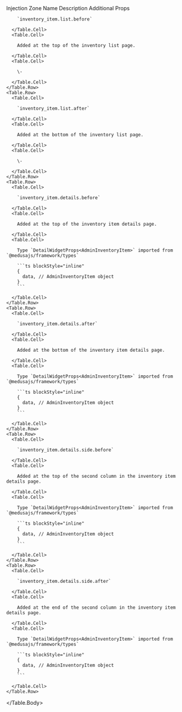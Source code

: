 
<Table>
  <Table.Header>
    <Table.Row>
      <Table.HeaderCell className="w-1/3">Injection Zone Name</Table.HeaderCell>
      <Table.HeaderCell className="w-1/3">Description</Table.HeaderCell>
      <Table.HeaderCell className="w-1/3">Additional Props</Table.HeaderCell>
    </Table.Row>
  </Table.Header>
  <Table.Body>
    <Table.Row>
      <Table.Cell>

        `inventory_item.list.before`

      </Table.Cell>
      <Table.Cell>

        Added at the top of the inventory list page.

      </Table.Cell>
      <Table.Cell>

        \-

      </Table.Cell>
    </Table.Row>
    <Table.Row>
      <Table.Cell>

        `inventory_item.list.after`

      </Table.Cell>
      <Table.Cell>

        Added at the bottom of the inventory list page.

      </Table.Cell>
      <Table.Cell>

        \-

      </Table.Cell>
    </Table.Row>
    <Table.Row>
      <Table.Cell>

        `inventory_item.details.before`

      </Table.Cell>
      <Table.Cell>

        Added at the top of the inventory item details page.

      </Table.Cell>
      <Table.Cell>
      
        Type `DetailWidgetProps<AdminInventoryItem>` imported from `@medusajs/framework/types`

        ```ts blockStyle="inline"
        {
          data, // AdminInventoryItem object
        }
        ```

      </Table.Cell>
    </Table.Row>
    <Table.Row>
      <Table.Cell>

        `inventory_item.details.after`

      </Table.Cell>
      <Table.Cell>

        Added at the bottom of the inventory item details page.

      </Table.Cell>
      <Table.Cell>
      
        Type `DetailWidgetProps<AdminInventoryItem>` imported from `@medusajs/framework/types`

        ```ts blockStyle="inline"
        {
          data, // AdminInventoryItem object
        }
        ```

      </Table.Cell>
    </Table.Row>
    <Table.Row>
      <Table.Cell>

        `inventory_item.details.side.before`

      </Table.Cell>
      <Table.Cell>

        Added at the top of the second column in the inventory item details page.

      </Table.Cell>
      <Table.Cell>
      
        Type `DetailWidgetProps<AdminInventoryItem>` imported from `@medusajs/framework/types`

        ```ts blockStyle="inline"
        {
          data, // AdminInventoryItem object
        }
        ```

      </Table.Cell>
    </Table.Row>
    <Table.Row>
      <Table.Cell>

        `inventory_item.details.side.after`

      </Table.Cell>
      <Table.Cell>

        Added at the end of the second column in the inventory item details page.

      </Table.Cell>
      <Table.Cell>
      
        Type `DetailWidgetProps<AdminInventoryItem>` imported from `@medusajs/framework/types`

        ```ts blockStyle="inline"
        {
          data, // AdminInventoryItem object
        }
        ```

      </Table.Cell>
    </Table.Row>
  </Table.Body>
</Table>